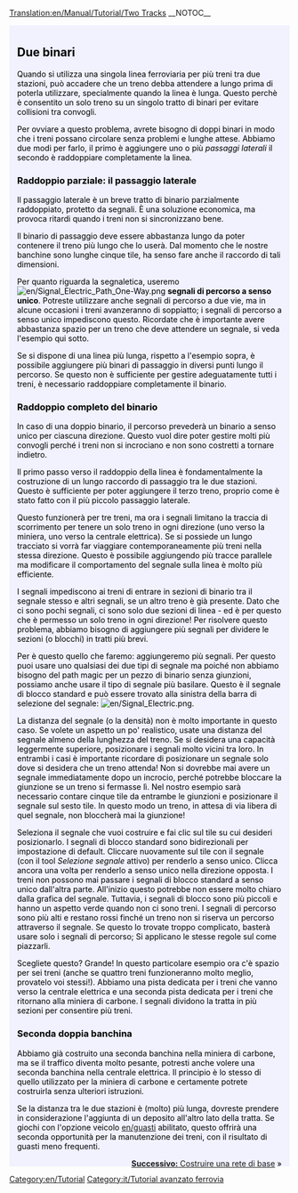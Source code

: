 [[Translation:en/Manual/Tutorial/Two Tracks]]
__NOTOC__

{{en/Tabs|3|2
|it/Manual/Tutorial/Tutorial/Due banchine|1. Due stazioni<!--
-->|it/Manual/Tutorial/Tutorial/Due binari|2. Due binari<!--
-->|it/Manual/Tutorial/Tutorial/Rete ferroviaria di base|3. Rete ferroviaria di base}}
<div style="padding:.5em 1em 1em 1em; border-top:none; background-color:#f1f2fe; color:#000;">
{{it/Tutorial}}
== Due binari == 
Quando si utilizza una singola linea ferroviaria per più treni tra due stazioni, può accadere che un treno debba attendere a lungo prima di poterla utilizzare, specialmente quando la linea è lunga. Questo perchè è consentito un solo treno su un singolo tratto di binari per evitare collisioni tra convogli.

<!--When using a single track for multiple trains between two stations, it may happen that a train must wait for a long time before it can use the track, especially when the track is long. The reason is that only one train is allowed on a single block of tracks to prevent train collisions.-->

Per ovviare a questo problema, avrete bisogno di doppi binari in modo che i treni possano circolare senza problemi e lunghe attese. Abbiamo due modi per farlo, il primo è aggiungere uno o più ''passaggi laterali'' il secondo è raddoppiare completamente la linea.

<!--To solve this, you need double tracks so that trains can pass each other in other places than just the station. One way to do that is to add one or more ''passing sidings'' and another way is to just double the complete track.-->

=== Raddoppio parziale: il passaggio laterale === <!--Partly doubling the track: the passing siding-->
Il passaggio laterale è un breve tratto di binario parzialmente raddoppiato, protetto da segnali. È una soluzione economica, ma provoca ritardi quando i treni non si sincronizzano bene.

<!--The passing siding is a short section of track that is partly doubled, guarded by signals. It is a cheap solution, but it still allows for delays when trains don't synchronize well enough.-->

Il binario di passaggio deve essere abbastanza lungo da poter contenere il treno più lungo che lo userà. Dal momento che le nostre banchine sono lunghe cinque tile, ha senso fare anche il raccordo di tali dimensioni.

<!--Key to the passing siding is to make it long enough that it can fit the longest train that will use it. Since our platforms are five tiles long, it makes sense to make the passing siding five tiles long as well. Because a signal also occupies a tile, the final result will be somewhat longer.-->

Per quanto riguarda la segnaletica, useremo [[File:en/Signal Electric Path One-Way.png]] '''segnali di percorso a senso unico'''. Potreste utilizzare anche segnali di percorso a due vie, ma in alcune occasioni i treni avanzeranno di soppiatto; i segnali di percorso a senso unico impediscono questo. Ricordate che è importante avere abbastanza spazio per un treno che deve attendere un segnale, si veda l'esempio qui sotto.

{{en/Phototable|[[File:en/Tutorial passing siding.png|400px]]|Un passaggio laterale (clicca per ingrandire)|none}}

<!--As for the signals, we'll be using [[Image:Signal Electric Path One-Way.png]] '''one-way path signals'''. You could use two-way path signals, but then in some occasions trains will sneak ahead; the one-way path signals prevent this. Remember that it is important to have enough space for a train to wait at a signal, see the example below.

{{Phototable|[[Image:Tutorial passing siding.png|400px]]|A passing siding (click to enlarge)|none}}-->

Se si dispone di una linea più lunga, rispetto a l'esempio sopra, è possibile aggiungere più binari di passaggio in diversi punti lungo il percorso. Se questo non è sufficiente per gestire adeguatamente tutti i treni, è necessario raddoppiare completamente il binario.

<!--If you have a longer track than this example, you can add multiple passing sidings at different places along the route. If this isn't enough to handle all your trains adequately, you need to completely double the track.-->

=== Raddoppio completo del binario === <!--Completely doubling the track-->
In caso di una doppio binario, il percorso prevederà un binario a senso unico per ciascuna direzione. Questo vuol dire poter gestire molti più convogli perché i treni non si incrociano e non sono costretti a tornare indietro.

<!--In case of a double track, the route has a one-way track for each direction. This means it can handle many more trains because trains do not run into each other and are not forced to reverse.-->

Il primo passo verso il raddoppio della linea è fondamentalmente la costruzione di un lungo raccordo di passaggio tra le due stazioni. Questo è sufficiente per poter aggiungere il terzo treno, proprio come è stato fatto con il più piccolo passaggio laterale.

{{en/Phototable|[[File:en/Tutorial three trains.png|400px]]|Raddoppio completo del binaro e terzo treno (clicca per ingrandire)|none}}

<!--The first step towards doubling the track is basically building a very long passing siding between both stations. This is enough to be able to add the third train, just like with the smaller passing siding.

{{Phototable|[[Image:Tutorial three trains.png|400px]]|Track completely doubled and the third train (click to enlarge)|none}}-->

Questo funzionerà per tre treni, ma ora i segnali limitano la traccia di scorrimento per tenere un solo treno in ogni direzione (uno verso la miniera, uno verso la centrale elettrica). Se si possiede un lungo tracciato si vorrà far viaggiare contemporaneamente più treni nella stessa direzione. Questo è possibile aggiungendo più tracce parallele ma modificare il comportamento del segnale sulla linea è molto più efficiente.

<!--This will work for three trains, but now the signals limit the the slider track to only hold one train on  in each direction (one towards the mine, one towards the power station). If you have a long track, you want more trains to be able to travel in the same direction at the same time. Now you could add even more parallel tracks, but changing the signal behaviour on the track is far more efficient.-->

I segnali impediscono ai treni di entrare in sezioni di binario tra il segnale stesso e altri segnali, se un altro treno è già presente. Dato che ci sono pochi segnali, ci sono solo due sezioni di linea - ed è per questo che è permesso un solo treno in ogni direzione! Per risolvere questo problema, abbiamo bisogno di aggiungere più segnali per dividere le sezioni (o blocchi) in tratti più brevi.

<!--Signals prevent trains from entering sections of track between the signal itself and other signals, if another train is already present. Seeing as though there are very few signals, there are only two sections of track - and this is why only one train in each direction is allowed! To fix this, we need to add in more signals to split the sections (or blocks) into smaller ones.-->

Per è questo quello che faremo: aggiungeremo più segnali. Per questo puoi usare uno qualsiasi dei due tipi di segnale ma poiché non abbiamo bisogno del path magic per un pezzo di binario senza giunzioni, possiamo anche usare il tipo di segnale più basilare. Questo è il segnale di blocco standard e può essere trovato alla sinistra della barra di selezione del segnale: [[File:en/Signal Electric.png]].

<!--So that's what we'll do. Add more signals. For this you can use either of the two signal types, but because we don't need the path magic for a piece of track without junctions we can also use the most basic signal type. This is the standard block signal and can be found at the very left of the signal selection toolbar: [[Image:Signal Electric.png]].-->

La distanza del segnale (o la densità) non è molto importante in questo caso. Se volete un aspetto un po' realistico, usate una distanza del segnale almeno della lunghezza del treno. Se si desidera una capacità leggermente superiore, posizionare i segnali molto vicini tra loro. In entrambi i casi è importante ricordare di posizionare un segnale solo dove si desidera che un treno attenda! Non si dovrebbe mai avere un segnale immediatamente dopo un incrocio, perché potrebbe bloccare la giunzione se un treno si fermasse lì. Nel nostro esempio sarà necessario contare cinque tile da entrambe le giunzioni e posizionare il segnale sul sesto tile. In questo modo un treno, in attesa di via libera di quel segnale, non bloccherà mai la giunzione!

<!--The signal distance (or density) isn't really important here. If you want a somewhat realistic look, choose a signal distance of at least the train length. If you want a slightly higher capacity, place signals very close to each other. In either case it's important to remember to only place a signal where you want a train to wait! You should never have a signal immediately after a junction, because it could block the junction if a train waits there. In our example you need to count five tiles from either junction and place the signal on the sixth tile. That way, a train waiting at that signal will never block the junction!-->

Seleziona il segnale che vuoi costruire e fai clic sul tile su cui desideri posizionarlo. I segnali di blocco standard sono bidirezionali per impostazione di default. Cliccare nuovamente sul tile con il segnale (con il tool ''Selezione segnale'' attivo) per renderlo a senso unico. Clicca ancora una volta per renderlo a senso unico nella direzione opposta. I treni non possono mai passare i segnali di blocco standard a senso unico dall'altra parte. All'inizio questo potrebbe non essere molto chiaro dalla grafica del segnale. Tuttavia, i segnali di blocco sono più piccoli e hanno un aspetto verde quando non ci sono treni. I segnali di percorso sono più alti e restano rossi finché un treno non si riserva un percorso attraverso il segnale. Se questo lo trovate troppo complicato, basterà usare solo i segnali di percorso; Si applicano le stesse regole sul come piazzarli.

{{en/Phototable|[[File:en/Tutorial intermediate signals.png|400px]]|Doppio binario con segnali intermedi. Anche i segnali di percorso funzioneranno in queste posizioni (clicca per ingrandire)|none}}

<!--Select the signal you want to build and click the tile you want the signal on. The standard block signals are two-way by default. Click the tile with the signal again (with the signal tool active) to make it one-way. Click once more to make it one-way in the other direction. Trains can never pass the one-way standard block signals from the other side. At first this may not be very clear from the signal graphics. However, the block signals are smaller and show a green aspect when there is no train. The path signals are taller and show red until a train reserves a path through the signal. If this is too confusing for you, just use path signals only; the same rules for where to place them apply. 
{{Phototable|[[Image:Tutorial intermediate signals.png|400px]]|Double track with intermediate signals. Path signals will also work on these positions (click to enlarge)|none}}-->

Scegliete questo? Grande! In questo particolare esempio ora c'è spazio per sei treni (anche se quattro treni funzioneranno molto meglio, provatelo voi stessi!). Abbiamo una pista dedicata per i treni che vanno verso la centrale elettrica e una seconda pista dedicata per i treni che ritornano alla miniera di carbone. I segnali dividono la tratta in più sezioni per consentire più treni.

<!--Got this? Great! In this particular example there now is room for six trains (although four trains will work much better, try it yourself!). We have one dedicated track for trains going towards the power plant and a second dedicated track for trains returning to the coal mine. The signals split the track in multiple sections to allow more trains.-->

=== Seconda doppia banchina === <!--Second second platform-->
Abbiamo già costruito una seconda banchina nella miniera di carbone, ma se il traffico diventa molto pesante, potresti anche volere una seconda banchina nella centrale elettrica. Il principio è lo stesso di quello utilizzato per la miniera di carbone e certamente potrete costruirla senza ulteriori istruzioni.

{{en/Phototable|[[File:en/Tutorial two platforms both ends.png|400px]]|Seconda banchina alla stazione della centrale elettrica (clicca per ingrandire)|none}}

<!--We've already built a second platform at the coal mine, but if traffic gets really heavy, you might want a second platform at the power plant as well. The principle is the very same as at the coal mine and you'll certainly be able to build that without further instructions.

{{Phototable|[[Image:Tutorial two platforms both ends.png|400px]]|Second platform at power plant station (click to enlarge)|none}}-->

Se la distanza tra le due stazioni è (molto) più lunga, dovreste prendere in considerazione l'aggiunta di un deposito all'altro lato della tratta. Se giochi con l'opzione veicolo [[en/guasti]] abilitato, questo offrirà una seconda opportunità per la manutenzione dei treni, con il risultato di guasti meno frequenti.

<!--If the distance between both stations is (much) longer, you should consider adding a depot to the other side of the track as well. If you play with vehicle [[breakdowns]] enabled, this provided a second opportunity for trains to be serviced, resulting in less frequent breakdowns.-->



<span style="float: right">[[en/Manual/Tutorial/Basic Network|'''Successivo:''' Costruire una rete di base]] &raquo;</span>
</div>
[[Category:en/Tutorial]]
[[Category:it/Tutorial avanzato ferrovia]]